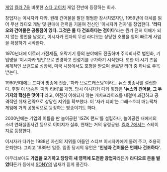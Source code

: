 [[게임]] [[킬러 7]]을 비롯한 [[스다 고이치]] 게임 전반에 등장하는 회사.

창업자는 이시자카 다카. 원래 건어물을 팔던 평범한 장사치였지만, 1959년에 대세를 읽어 무선 라디오 개발 및 판매에 전력을 기울여 전신인 '이시자카 전자'를 창업한다. ''''라디오와 건어물은 공통점이 있다. 그것은 둘 다 건조하다는 점이다''''라는 뭔가 전혀 이해가 되지 않는 명언을 남겼고, 이시자카 전자의 무선 라디오는 상당한 호평을 얻어 빠르게 사업을 확장하기 시작한다.

1970년대에 이르러 가전제품, 오락기기 등의 분야에도 진출하며 주식회사로 법인화, 기업명을 '이시자카 법인'으로 변경하고 전성기를 구가하기 시작한다. 또한 이 시기 즈음 세계적인 브랜드로 성장해, 미국 시장에서도 호평을 받으며 글로벌 리더 중 하나로 주목받는다.

1980년대에는 드디어 방송에 진출, '자카 브로드캐스팅'이라는 뉴스 방송사를 설립한다. 후일 이 방송은 '자카 티비'로 개명. 당시 이시자카 다카 회장은 ''''뉴스와 건어물, 그 두 가지의 핵심은 맛이다''''라고, 여전히 이해되지 않는 캐치프라이즈를 내걸며 과감하고 공격적인 취재 전략으로 상당한 지위를 확보했다. 이 '자카 티비'는 그래스호퍼 매뉴팩쳐 게임에 거의 공통적으로 등장하는 방송이기도 하다.

2000년에는 기업의 이름을 딴 놀이공원 'ISZK 랜드'를 설립하나, 놀이공원 내에서의 소녀 연쇄실종사건 등으로 이미지가 실추, 현재는 거의 유령공원. [[킬러 7]]에서는 스테이지로 등장한다.

이시자카 다카는 1988년 자신의 지위를 아들인 스티브 이시자카에게 물려 주고, 조용히 은퇴한다. 그리고 1989년 임종. 임종 당시의 유언은 ''''인생과 건어물은 언제나 건조하다''''.

아무리보아도 '''가업을 포기하고 당당히 새 영역에 도전한 창업자'''라든가 '''라디오로 돈을 벌었다'''든가 등에서 [[SONY]]의 냄새가 짙게 풍긴다.
